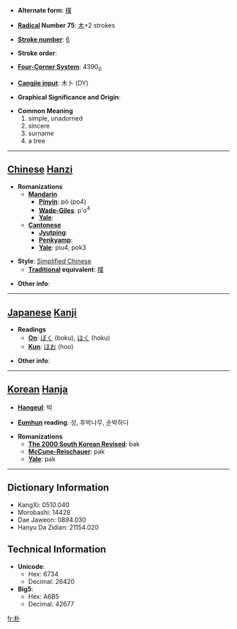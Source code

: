 * '''Alternate form''': [[樸]]

* '''[[Wiktionary:Chinese radical index| Radical]] Number 75''': [[Wiktionary:Chinese radical index 木|木]]+2 strokes

* '''[[Wiktionary:Chinese total strokes index|Stroke number]]''': [[Wiktionary:Chinese total strokes index 6|6]]

* '''Stroke order''': 

* '''[[Wiktionary:Chinese four corner index|Four-Corner System]]''': 4390<sub>0</sub>

* '''[[Wiktionary:Chinese Cangjie index|Cangjie input]]''': 木卜 (DY)

* '''Graphical Significance and Origin''': 

* '''Common Meaning'''
*#simple, unadorned
*# sincere
*# surname
*# a tree


----

== [[Chinese]] [[Hanzi]] ==

* '''Romanizations'''
** '''[[Mandarin]]'''
*** '''[[Pinyin]]''': pò (po4)
*** '''[[Wade-Giles]]''': p'o<sup>4</sup>
*** '''[[Yale]]''': 
** '''[[Cantonese]]'''
*** '''[[Jyutping]]''':
*** '''[[Penkyamp]]''': 
*** '''[[Yale]]''': piu4, pok3

* '''Style''': [[Simplified Chinese]] 
** '''[[Traditional Chinese|Traditional]] equivalent''': [[樸]]

* '''Other info''': 

----

== [[Japanese]] [[Kanji]] ==

* '''Readings'''
** '''[[On]]''': [[ぼく]] (boku), [[ほく]] (hoku)
** '''[[Kun]]''': [[ほお]] (hoo)

* '''Other info''':  

----

== [[Korean]] [[Hanja]] ==

* '''[[Hangeul]]''': 박

* '''[[Eumhun]] reading''': 성, 후박나무, 순박하다

* '''Romanizations'''
** '''[[The 2000 South Korean Revised Romanization|The 2000 South Korean Revised]]''': bak
** '''[[McCune-Reischauer]]''': pak
** '''[[Yale]]''': pak

----

== Dictionary Information ==

* KangXi: 0510.040
* Morobashi: 14428
* Dae Jaweon: 0894.030
* Hanyu Da Zidian: 21154.020

== Technical Information ==

* '''Unicode''':
** Hex: 6734
** Decimal: 26420
* '''Big5''':
** Hex: A6B5
** Decimal: 42677

[[fr:朴]]